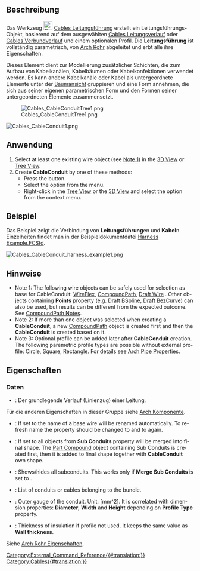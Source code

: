 <languages/>

{{Docnav/de
|[[Cables_Cable/de|Leitung]]
|[[Cables_CableBox/de|Installationsdose]]
|[[Cables_Workbench/de|Cables]]
|IconL=Cables_Cable.svg
|IconR=Cables_CableBox.svg
|IconC=Cables_workbench_icon.svg
}}

{{GuiCommand/de
|Name=Cables CableConduit
|Name/de=Cables CableConduit
|MenuLocation=Leitungselemente → Leitungsführung
|Workbenches=[[Cables_Workbench/de|Cables]]
|Shortcut={{KEY|C}} {{KEY|D}}
|Version=0.2.0
|SeeAlso=[[Cables_WireFlex/de|Cables Leitungsverlauf]]
}}

<span id="Description"></span>
==Beschreibung==

Das Werkzeug [[Image:Cables_CableConduit.svg|24px]] [[Cables_CableConduit/de|Cables Leitungsführung]] erstellt ein Leitungsführungs-Objekt, basierend auf dem ausgewählten [[Cables_WireFlex/de|Cables Leitungsverlauf]]
oder [[Cables_CompoundPath/de|Cables Verbundverlauf]] und einem optionalen Profil. Die '''Leitungsführung''' ist vollständig parametrisch, von [[Arch_Pipe/de|Arch Rohr]] abgeleitet und erbt alle ihre Eigenschaften.

Dieses Element dient zur Modellierung zusätzlicher Schichten, die zum Aufbau von Kabelkanälen, Kabelbäumen oder Kabelkonfektionen verwendet werden. Es kann andere Kabelkanäle oder Kabel als untergeordnete Elemente unter der [[Tree_view/de|Baumansicht]] gruppieren und eine Form annehmen, die sich aus seiner eigenen parametrischen Form und den Formen seiner untergeordneten Elemente zusammensetzt.

[[File:Cables_CableConduitTree1.png]]


[[File:Cables_CableConduit1.png]]
{{Caption|Zwei Sätze Leitungsführungen (MC1, MC2):<br/>Die Leitungsführung MC1 umfasst zwei weitere Leitungsführungen C1, C2 und das Kabel CB1.<br/>Die Leitungsführung MC2 umfasst den Leitungsführung C3 und das Kabel CB2.}}

<span id="Usage"></span>
==Anwendung==

<div lang="en" dir="ltr" class="mw-content-ltr">
# Select at least one existing wire object (see [[#Notes|Note 1]]) in the [[3D_View|3D View]] or [[Tree_View|Tree View]].
# Create '''CableConduit''' by one of these methods:
#* Press the {{Button|[[File:Cables_CableConduit.svg|16px]] [[Cables_CableConduit|CableConduit]]}} button.
#* Select the {{MenuCommand|Cables → [[File:Cables_CableConduit.svg|16px]] CableConduit}} option from the menu.
#* Right-click in the [[Tree_View|Tree View]] or the [[3D_View|3D View]] and select the  {{MenuCommand|Cables → [[File:Cables_CableConduit.svg|16px]] CableConduit}} option from the context menu.
</div>

<span id="Example"></span>
==Beispiel==

Das Beispiel zeigt die Verbindung von '''Leitungsführung'''en und '''Kabel'''n. Einzelheiten findet man in der Beispieldokumentdatei:[https://github.com/sargo-devel/Cables/blob/master/examples/Harness%20examples/Harness%20Example.FCStd Harness Example.FCStd].

[[File:Cables_CableConduit_harness_example1.png]]
{{Caption|Beispiel für die Verwendung von Leitungsführung}}

<span id="Notes"></span>
==Hinweise==

<div lang="en" dir="ltr" class="mw-content-ltr">
* Note 1: The following wire objects can be safely used for selection as base for CableConduit: [[Cables_WireFlex|WireFlex]], [[Cables_CompoundPath|CompoundPath]], [[Draft_Wire|Draft Wire]] . Other objects containing '''Points''' property (e.g. [[Draft_BSpline|Draft BSpline]], [[Draft_BezCurve|Draft BezCurve]]) can also be used, but results can be different from the expected outcome. See [[Cables_CompoundPath#Notes|CompoundPath Notes]].
* Note 2: If more than one object was selected when creating a '''CableConduit''', a new [[Cables_CompoundPath|CompoundPath]] object is created first and then the '''CableConduit''' is created based on it.
* Note 3: Optional profile can be added later after '''CableConduit''' creation. The following paremetric profile types are possible without external profile: Circle, Square, Rectangle. For details see [[Arch_Pipe#Properties|Arch Pipe Properties]].
</div>

<span id="Properties"></span>
==Eigenschaften==

<span id="Data"></span>
===Daten===

{{TitleProperty|Component}}

* {{PropertyData/de|Base|Link}}: Der grundlegende Verlauf (Linienzug) einer Leitung.

Für die anderen Eigenschaften in dieser Gruppe siehe [[Arch_Component/de#Eigenschaften|Arch Komponente]].

{{TitleProperty|Conduit}}

<div lang="en" dir="ltr" class="mw-content-ltr">
* {{PropertyData|Auto Label Base|Bool}}: If set to {{Value|true}} the name of a base wire will be renamed automatically. To refresh name the property should be changed to {{Value|false}} and to {{Value|true}} again.
* {{PropertyData|Merge Sub Conduits|Bool}}: If set to {{Value|true}} all objects from '''Sub Conduits''' property will be merged into final shape. The [[Part_Compound|Part Compound]] object containing Sub Conduits is created first, then it is added to final shape together with '''CableConduit''' own shape.
* {{PropertyData|Show Sub Conduits|Bool}}: Shows/hides all subconduits. This works only if '''Merge Sub Conduits''' is set to {{Value|true}}.
* {{PropertyData|Sub Conduits|Link List}}: List of conduits or cables belonging to the bundle.
</div>

{{TitleProperty|Conduit Dimensions}}

<div lang="en" dir="ltr" class="mw-content-ltr">
* {{PropertyData|Gauge|Float}}: Outer gauge of the conduit. Unit: [mm^2]. It is correlated with dimension properties: '''Diameter''', '''Width''' and '''Height''' depending on '''Profile Type''' property.
* {{PropertyData|Insulation Thickness|Length}}: Thickness of insulation if profile not used. It keeps the same value as '''Wall thickness'''.
</div>

{{TitleProperty|Pipe}}

Siehe [[Arch_Pipe/de#Eigenschaften|Arch Rohr Eigenschaften]].


{{Docnav/de
|[[Cables_Cable/de|Leitung]]
|[[Cables_CableBox/de|Installationsdose]]
|[[Cables_Workbench/de|Cables]]
|IconL=Cables_Cable.svg
|IconR=Cables_CableBox.svg
|IconC=Cables_workbench_icon.svg
}}

[[Category:External_Command_Reference{{#translation:}}]]
[[Category:Cables{{#translation:}}]]